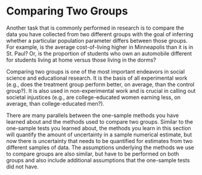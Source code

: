 # Comparing Two Groups {#sec-compare-two-groups}

Another task that is commonly performed in research is to compare the data you have collected from two different groups with the goal of inferring whether a particular population parameter differs between those groups. For example, is the average cost-of-living higher in Minneapolis than it is in St. Paul? Or, is the proportion of students who own an automobile different for students living at home versus those living in the dorms? 

Comparing two groups is one of the most important endeavors in social science and educational research. It is the basis of all experimental work (e.g., does the treatment group perform better, on average, than the control group?). It is also used in non-experimental work and is crucial in calling out societal injustices (e.g., are college-educated women earning less, on average, than college-educated men?).

There are many parallels between the one-sample methods you have learned about and the methods used to compare two groups. Similar to the one-sample tests you learned about, the methods you learn in this section will quantify the amount of uncertainty in a sample numerical estimate, but now there is uncertainty that needs to be quantified for estimates from two different samples of data. The assumptions underlying the methods we use to compare groups are also similar, but have to be performed on both groups and also include additional assumptions that the one-sample tests did not have.

 



